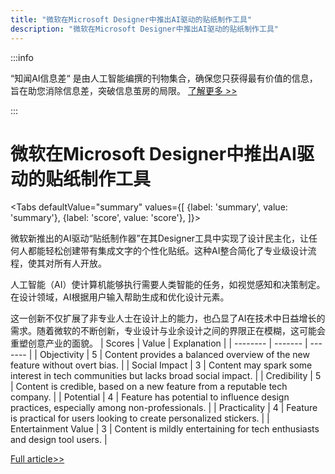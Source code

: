 ```yaml
---
title: "微软在Microsoft Designer中推出AI驱动的贴纸制作工具"
description: "微软在Microsoft Designer中推出AI驱动的贴纸制作工具"
---
```



:::info

“知闻AI信息差“ 是由人工智能编撰的刊物集合，确保您只获得最有价值的信息，旨在助您消除信息差，突破信息茧房的局限。  [了解更多 >>](/)

:::

# 微软在Microsoft Designer中推出AI驱动的贴纸制作工具


<Tabs
	defaultValue="summary"
	values={[
	{label: 'summary', value: 'summary'},
	{label: 'score', value: 'score'},
]}>
<TabItem value="summary">


微软新推出的AI驱动“贴纸制作器”在其Designer工具中实现了设计民主化，让任何人都能轻松创建带有集成文字的个性化贴纸。这种AI整合简化了专业级设计流程，使其对所有人开放。

人工智能（AI）使计算机能够执行需要人类智能的任务，如视觉感知和决策制定。在设计领域，AI根据用户输入帮助生成和优化设计元素。

这一创新不仅扩展了非专业人士在设计上的能力，也凸显了AI在技术中日益增长的需求。随着微软的不断创新，专业设计与业余设计之间的界限正在模糊，这可能会重塑创意产业的面貌。
</TabItem>
<TabItem value="score">
	| Scores     | Value   | Explanation |
	| -------- | ------- | ------- |
	| Objectivity  | 5    | Content provides a balanced overview of the new feature without overt bias.    |
	| Social Impact | 3     | Content may spark some interest in tech communities but lacks broad social impact.    |
	| Credibility    | 5    | Content is credible, based on a new feature from a reputable tech company.    |
	| Potential    | 4    | Feature has potential to influence design practices, especially among non-professionals.    |
	| Practicality    | 4    | Feature is practical for users looking to create personalized stickers.    |
	| Entertainment Value    | 3    | Content is mildly entertaining for tech enthusiasts and design tool users.    |
</TabItem>
</Tabs>

[Full article>>](https://readhub.cn/topic/8aA2YnKdi5x)

